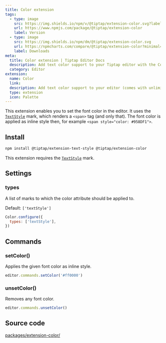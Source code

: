 ```yaml
---
title: Color extension
tags:
  - type: image
    src: https://img.shields.io/npm/v/@tiptap/extension-color.svg?label=version
    url: https://www.npmjs.com/package/@tiptap/extension-color
    label: Version
  - type: image
    src: https://img.shields.io/npm/dm/@tiptap/extension-color.svg
    url: https://npmcharts.com/compare/@tiptap/extension-color?minimal=true
    label: Downloads
meta:
  title: Color extension | Tiptap Editor Docs
  description: Add text color support to your Tiptap editor with the Color extension. Learn more in our documentation.
  category: Editor
extension:
  name: Color
  link:
  description: Add text color support to your editor (comes with unlimited colors).
  type: extension
  icon: Palette
---
```



This extension enables you to set the font color in the editor. It uses the [`TextStyle`](/editor/extensions/marks/text-style) mark, which renders a `<span>` tag (and only that). The font color is applied as inline style then, for example `<span style="color: #958DF1">`.

<CodeDemo path="/Extensions/Color" />

## Install

```bash
npm install @tiptap/extension-text-style @tiptap/extension-color
```

This extension requires the [`TextStyle`](/editor/extensions/marks/text-style) mark.

## Settings

### types

A list of marks to which the color attribute should be applied to.

Default: `['textStyle']`

```js
Color.configure({
  types: ['textStyle'],
})
```

## Commands

### setColor()

Applies the given font color as inline style.

```js
editor.commands.setColor('#ff0000')
```

### unsetColor()

Removes any font color.

```js
editor.commands.unsetColor()
```

## Source code

[packages/extension-color/](https://github.com/ueberdosis/tiptap/blob/main/packages/extension-color/)
